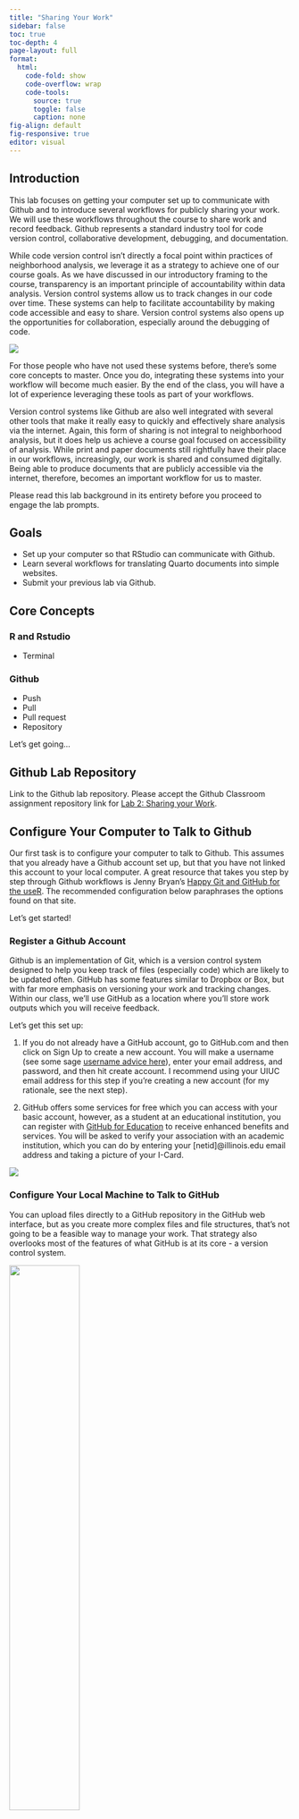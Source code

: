 ```yaml
---
title: "Sharing Your Work"
sidebar: false
toc: true
toc-depth: 4
page-layout: full
format: 
  html:
    code-fold: show
    code-overflow: wrap
    code-tools:
      source: true
      toggle: false
      caption: none
fig-align: default
fig-responsive: true
editor: visual
---
```


## Introduction

This lab focuses on getting your computer set up to communicate with Github and to introduce several workflows for publicly sharing your work. We will use these workflows throughout the course to share work and record feedback. Github represents a standard industry tool for code version control, collaborative development, debugging, and documentation.

While code version control isn't directly a focal point within practices of neighborhood analysis, we leverage it as a strategy to achieve one of our course goals. As we have discussed in our introductory framing to the course, transparency is an important principle of accountability within data analysis. Version control systems allow us to track changes in our code over time. These systems can help to facilitate accountability by making code accessible and easy to share. Version control systems also opens up the opportunities for collaboration, especially around the debugging of code.

::: grid
::: g-col-4
![](https://octodex.github.com/images/codercat.jpg)
:::

::: g-col-8
For those people who have not used these systems before, there's some core concepts to master. Once you do, integrating these systems into your workflow will become much easier. By the end of the class, you will have a lot of experience leveraging these tools as part of your workflows.

Version control systems like Github are also well integrated with several other tools that make it really easy to quickly and effectively share analysis via the internet. Again, this form of sharing is not integral to neighborhood analysis, but it does help us achieve a course goal focused on accessibility of analysis. While print and paper documents still rightfully have their place in our workflows, increasingly, our work is shared and consumed digitally. Being able to produce documents that are publicly accessible via the internet, therefore, becomes an important workflow for us to master.
:::
:::

Please read this lab background in its entirety before you proceed to engage the lab prompts.

## Goals

-   Set up your computer so that RStudio can communicate with Github.
-   Learn several workflows for translating Quarto documents into simple websites.
-   Submit your previous lab via Github.

## Core Concepts

### R and Rstudio

-   Terminal

### Github

-   Push
-   Pull
-   Pull request
-   Repository

Let's get going...

## Github Lab Repository

Link to the Github lab repository. Please accept the Github Classroom assignment repository link for [Lab 2: Sharing your Work](https://classroom.github.com/a/zTBqDivk).

## Configure Your Computer to Talk to Github

Our first task is to configure your computer to talk to Github. This assumes that you already have a Github account set up, but that you have not linked this account to your local computer. A great resource that takes you step by step through Github workflows is Jenny Bryan's [Happy Git and GitHub for the useR](https://happygitwithr.com/big-picture.html). The recommended configuration below paraphrases the options found on that site.

Let's get started!

### Register a Github Account

Github is an implementation of Git, which is a version control system designed to help you keep track of files (especially code) which are likely to be updated often. GitHub has some features similar to Dropbox or Box, but with far more emphasis on versioning your work and tracking changes. Within our class, we'll use GitHub as a location where you'll store work outputs which you will receive feedback.

::: grid
::: g-col-8
Let's get this set up:

1.  If you do not already have a GitHub account, go to GitHub.com and then click on Sign Up to create a new account. You will make a username (see some sage [username advice here](https://happygitwithr.com/github-acct.html)), enter your email address, and password, and then hit create account. I recommend using your UIUC email address for this step if you're creating a new account (for my rationale, see the next step).

2.  GitHub offers some services for free which you can access with your basic account, however, as a student at an educational institution, you can register with [GitHub for Education](https://education.github.com) to receive enhanced benefits and services. You will be asked to verify your association with an academic institution, which you can do by entering your \[netid\]@illinois.edu email address and taking a picture of your I-Card.
:::

::: g-col-4
![](https://octodex.github.com/images/bouncercat.png)
:::
:::

### Configure Your Local Machine to Talk to GitHub

You can upload files directly to a GitHub repository in the GitHub web interface, but as you create more complex files and file structures, that's not going to be a feasible way to manage your work. That strategy also overlooks most of the features of what GitHub is at its core - a version control system.

![](https://octodex.github.com/images/collabocats.jpg){width="50%" fig-align="center"}

We might want to version our work for several reasons:

-   To keep track of changes we've made, so that we can track when code works and when we've broken it
-   To be able to share code with collaborators and work on the same files at the same time and then reconcile and combine work all together
-   To be able to share code and data publicly with others

All three of these rationales are important motivations within the context of our class. There are two strategies which you may want to try to integrate GitHub into your R workflow.

RStudio has GitHub functionality built right in, which is very handy for integrating version control into your R workflow. Assuming you've already got R and RStudio installed on your system and have already set up a GitHub account, start here:

1.  [Check to see](https://happygitwithr.com/install-git.html#git-already-installed) if Git is installed on your computer, and if it isnt, [Install Git](https://happygitwithr.com/install-git.html#install-git).
2.  [Associate git](https://happygitwithr.com/hello-git.html) on your computer with your GitHub account.
3.  [Install a Git client](https://happygitwithr.com/git-client.html#recommended-git-clients) like GitHub Desktop.
4.  [Connect to GitHub](https://happygitwithr.com/push-pull-github.html)
5.  [Connect RStudio to GitHub](https://happygitwithr.com/rstudio-git-github.html)
6.  [Get Started](https://happygitwithr.com/usage-intro.html) using GitHub integrated with R. This video shows you how to communicate with your Github repository using RStudio:

::: {style="max-width:720px"}
::: {style="position:relative;padding-bottom:60.972222222222%"}
<iframe id="kmsembed-1_q0g92uhw" width="720" height="439" src="https://mediaspace.illinois.edu/embed/secure/iframe/entryId/1_q0g92uhw/uiConfId/26883701" class="kmsembed" allowfullscreen webkitallowfullscreen mozAllowFullScreen allow="autoplay *; fullscreen *; encrypted-media *" referrerPolicy="no-referrer-when-downgrade" sandbox="allow-forms allow-same-origin allow-scripts allow-top-navigation allow-pointer-lock allow-popups allow-modals allow-orientation-lock allow-popups-to-escape-sandbox allow-presentation allow-top-navigation-by-user-activation" frameborder="0" title="Kaltura Player" style="position:absolute;top:0;left:0;width:100%;height:100%">

</iframe>
:::
:::

We will ease our way into using Github, and will also devote some time to troubleshooting in class. I promise, it's going to make sense soon!

![](https://octodex.github.com/images/femalecodertocat.png){width="40%" fig-align="center"}

## Communicating with GitHub from Rstudio.

Although this lab is formally introducing GitHub's functionality as part of our class, you have already gotten some experience interacting manually with GitHub as you needed to download a repository in order to complete your first lab. From here on out, you can use RStudio to communicate directly with GitHub so that pushing and pulling repositories can all happen within your RStudio session. By the end of this lab, you will have gained some experience pushing and pulling files (specifically your lab files). From here on out in class, we will assume that you will use GitHub to submit your code for review. Instructions will be clearly posted with both lab and homework assignments.

With those things in mind, let's think about how we communicate with Github from RStudio.

### Basic Workflows

As you have read on the Happy with GitR site, GitHub's utility comes from allowing us to store *remote* versions of our code which others can then access, comment on, and modify. GitHub allows us to track *versions* of our code, and if we need to, we can revert to earlier versions, or *fork branches* - make special versions of our code which we may want to experiment with or modify. We can also reconcile multiple versions of code back into a single main version, which is particularly useful when we are collaboratively writing or editing code.

For the most part, our course focuses on building a workflow involving a single code author, and not on building collaborative workflows, although you should try collaborating with each other on modifying code. Our end goal in this class is to develop workflows for transparency, accountability, and accessibility.

### Reviewing Common Operations

![Image by Allison Horst from https://allisonhorst.com](https://cdn.myportfolio.com/45214904-6a61-4e23-98d6-b140f8654a40/efae32ce-863f-4773-852c-4335e3ce4709_rw_3840.png?h=c54a2e5af240ec6e1332e2dcacbd7f33){fig-alt="Cartoon showing paths between local and remote git repositories."}

#### Local vs. Remote

*Local* vs *Remote*: Let's start with the basic distinction between local and remote versions of our work. *Local* versions are contained on the hard drive of the computer we are working on. *Remote* versions are in the cloud, in this case, on GitHub's servers. We will typically work on editing data locally, and will then *push* our modifications to be integrated into the remote version.

#### Push vs. Pull

*Push* vs *Pull*: To understand this, it's useful to think about what's happening from the perspective of your local computer. We *pull* a version of the repository from the remote repository to our local computer. We *push* a version of the repository from our local computer to the remote repository.

#### Commit

*Commit*: As we make changes to our local repository, GitHub is comparing these changes to the prior version of our repository. When we *commit* changes, we are essentially asking GitHub to create a markerpost that we could return to in the future. We even label our commits with a brief descriptive note so we can remember what that marker represents. Note that when you commit changes locally, they are not automatically *pushed* to your remote repository - you have to do that as an extra step. You can, for instance, make multiple local commits to a local repository and then push them to your remote repository.

Commits help to keep us organized. While your commits do not have to be linear or follow any particular order within your data and analysis workflow, they can help you track contributions to what has been done.

![Image by Allison Horst from https://allisonhorst.com](https://cdn.myportfolio.com/45214904-6a61-4e23-98d6-b140f8654a40/7a5f458a-3d63-4e46-8a09-c417e52587ea.png?h=488d2d9a4159f82cdf851a70182e52e6)

Commits serve as failsafe points - we can always revert or rewind our code to where we made commits if we need to debug or if something goes wrong. ![Image by Allison Horst from https://allisonhorst.com](https://cdn.myportfolio.com/45214904-6a61-4e23-98d6-b140f8654a40/78587c8b-fa99-4c94-bce2-026cf4e588b5.png?h=dbb1a78f096f524380f5f3eb70fa6d7b)

### Common Operations

So how do we put these pieces together?

1.  If we already have a remote repository with code or a file structure in it, we create a connection to that remote repository and create a local repository by pulling it from GitHub.

2.  We then make changes to the repository - this might be in RStudio, or we might add, move, or delete things manually.

3.  When we get to a point where we want to create a failsafe point in our code, we commit the changes we made (and add a plain text description of what our commit contains).

4.  We push our commit to our remote version where it will become to version of record (GitHub is tracking the changes we made, so if we need to revert to our previous commit, we could).

5.  Just to be safe, after we push our commits, we may want to pull from the remote server again just to confirm that the version on our local machine is up to date.

From there, we can continue making changes until we are ready to make another commit.

![Image by Allison Horst from https://allisonhorst.com](https://cdn.myportfolio.com/45214904-6a61-4e23-98d6-b140f8654a40/51566506-f87b-465b-934b-c0707b8636e0.jpeg?h=9047491d74cdcd6267bd3afcb52a4878)

### Workflow - Setting up a Local Repository from an Existing GitHub Repository

For interaction with our labs (which are already generated repositories on GitHub), you'll want to follow the instructions for "[Existing Project, GitHub First](https://happygitwithr.com/existing-github-first.html#existing-github-first)" on the Happy with Git and GitHub for the useR site. The site presents multiple ways to do this. I suggest starting with [16.2.2](https://happygitwithr.com/existing-github-first.html#rstudio-ide-1) where the instructions walk through using the RStudioIDE to connect to an existing remote GitHub repository.

For all UP 570 labs and assignments, existing repositories are provided for you (when you click the lab URL to accept the repository, a user-specific version is created for you from a master copy stored on GitHub). You can then connect to this repository in RStudio, create a *local copy* on your computer, modify that local repository by making changes, adding data and writing, as well as proejct documentation. You can then *stage* the changes you've made, *commit* your changes locally, and *push* your changes to the remote repository on GitHub.

## Publish using Quarto Pub

[Quarto Pub](https://quartopub.com) is a free service that allows you to quickly publish Quarto documents. Quarto Pub represents one of the easiest ways to publish documents.

::: panel-tabset
## 1. Create Account

In order to use Quarto Pub, you'll need to create an account. Visit <https://quartopub.com> and create an account. I chose to use my GitHub username, but you can create an account with any name you wish (please keep in mind that the account name will become part of the URL which others will see).

![](01_quartopub.png){width="80%"}

## 2. Preview

It's a good idea to preview your document before publishing it to see how it will look in a web browser. Render your document so that you can see what the final document will look like online.

## 3. Publish

While we are using Quarto within RStudio, Quarto can also be run at the command line to render a range of document types. We will briefly use the command line in order to publish out document to Quarto Pub.

In your RStudio session, click on the terminal tab and type:

::: {.callout-note icon="false"}
## Terminal

`quarto publish quarto-pub`
:::

Put in plain language we are asking Quarto `quarto` to publish our document `publish` via Quarto Pub `quarto-pub`.

![](02_quarto_publish.png){width="80%"}

## 4. Options

You may be prompted to log in to your Quarto Pub account on the internet before proceeding. Depeding upon the name of your document, you may also need to provide a shorter name (you will be prompted in the terminal window if that is the case). Quarto will then publish the document and will open a window that takes you to your published document.

![](03_rename.png){width="80%"}

## 5. Finished!

You can then examine your published document at the URL that's generated for you. For example: <https://agreen4.quarto.pub/cca/>

<iframe src="https://agreen4.quarto.pub/cca/" width="100%" height="300">

</iframe>

In the future if you need to update the document, you can run the publish step again.
:::

## Publish using GitHub and Netlify

Quarto Pub represents a really fast and easy option for creating and sharing Quarto documents. We'll also learn another more involved strategy which you may choose to employ. This involves pushing published code and HTML content that represents a publishable document or website to Github and then linking this repository to a web hosting service like [Netlify](https://www.netlify.com) which will then publish the site for you.

This strategy can be useful in that you end up with two deliverables - your code base and associated HTML files on GitHub and a website hosted by Netlify. Our course website - the very website you are reading right now - is published using this pipeline. The webpages are each a Quarto Markdown file. The files are pushed to a Github repository. Netlify links to this repository and when new updates are pushed to Github, Netlify "refreshes" the website, typically within a minute or less of the push being complete.

If you simply want a quick and easy way to share your work, Quarto Pub may be completely sufficient! If you want more advanced web hosting options and configurability (like domain management), Netlify may be a more appropriate solution. We will learn both strategies, and you should take the time to become comfortable using either strategy.

### What is Netlify?

[Netlify](https://netlify.com) is a web development platform that automates the building a serving of websites. While certain aspects of the Netlify platform are monetized, the types of basic elements which we can use to create and serve a website are available for free.

When we grant Netlify access to a GitHub repository, it looks for files that can be rendered as html and then serves those at a unique URL. When we commit and push updates to that repository, Netlify updates the files that are being served to the internet.

Quarto Markdown can produce outputs in a variety of formats including html. Netlify is built around looking for html files in our GitHub repository. Typically, when we render Quarto Markdown as HTML locally, it will create a \_site file in our root folder. That folder has all of the content that we want Netlify to serve on the internet.

With these things in mind, let's try getting our lab files on Netlify!

## Setting Up our Project

We have to make two tweaks to our project in order to get them to work properly with Netlify.

### Add a \_quarto.yml file

All Quarto websites require a special YAML file to tell them how to render. In a text editor of your choice, create a new file called \_quarto.yml and save it in the project root directory.

Inside the \_quarto.yml file, include the following:

```         
project:
  type: website
```

Now when you render your project, it should include a folder called "\_site" which contains a self-contained version of the elements of your document. You can explore the many other options to style your site [here](https://quarto.org/docs/websites/#config-file).

### Rename our document index.qmd

Every website needs a homepage. By default, the name of this page is "index.html". Netlify will always start serving from this page. Rename your Quarto document "index.qmd" and then render this to produce the associated html files.

### Push to Github

Push your entire repository including the \_site folder to Github.

### Open Netlify

Navigate to Netlify's website. If you haven't already done so, create a new account (you can log in and link this directly to your existing GitHub account).

Once you have an account, navigate to Sites and click "New Site".

Netlify will ask you if you want to create a site from an existing GitHub repository, which you do! Navigate to the repository that contains the lab files and \_site folder you want to serve and select this repository.

::: callout-important
There's one setting we need to modify in order to get this to work properly! Under Build settings, there's a blank area called Publish directory. In this box, you need to point Netlify to \_site as your specified publish directory - this is where Netlify will look for updated files to publish.
:::

After you do this, click ok. Netlify will build your site (this may take a few minutes) and share a url with you. When you click on it, you should see a live version of your website.

### Notes

This approach is a little more complex, but it does offer you a lot of flexibility to create sites for production. You will likely want to start off using Quarto pub, but as you progress in the complexity of your analysis, you may want to spend more time experimenting with Netlify as a web deployment platform.

## Lab Evaluation

In evaluating your lab submission, we'll be paying attention to the following:

1.  Successfully create and publish a quarto page via Quarto Pub.

2.  Successfully create a publish a quarto page based upon your first lab assignment via GitHub and Netlify.

As you get into the lab, please feel welcome to ask us questions, and please share where you're struggling with us and with others in the class.

## References
